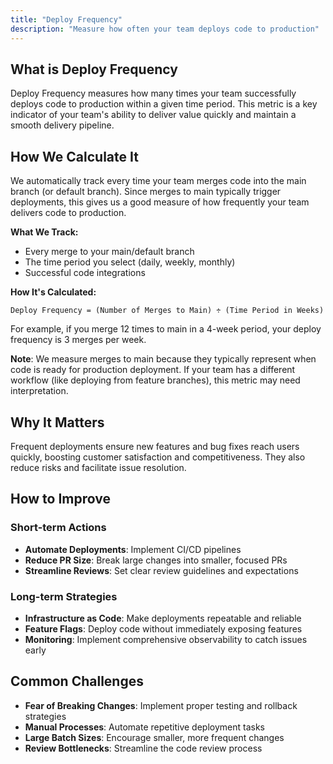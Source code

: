 ```yaml
---
title: "Deploy Frequency"
description: "Measure how often your team deploys code to production"
---
```


## What is Deploy Frequency

Deploy Frequency measures how many times your team successfully deploys code to production within a given time period. This metric is a key indicator of your team's ability to deliver value quickly and maintain a smooth delivery pipeline.

## How We Calculate It

We automatically track every time your team merges code into the main branch (or default branch). Since merges to main typically trigger deployments, this gives us a good measure of how frequently your team delivers code to production.

**What We Track:**
- Every merge to your main/default branch
- The time period you select (daily, weekly, monthly)
- Successful code integrations

**How It's Calculated:**
```
Deploy Frequency = (Number of Merges to Main) ÷ (Time Period in Weeks)
```

For example, if you merge 12 times to main in a 4-week period, your deploy frequency is 3 merges per week.

**Note**: We measure merges to main because they typically represent when code is ready for production deployment. If your team has a different workflow (like deploying from feature branches), this metric may need interpretation.

## Why It Matters

Frequent deployments ensure new features and bug fixes reach users quickly, boosting customer satisfaction and competitiveness. They also reduce risks and facilitate issue resolution.

## How to Improve

### Short-term Actions
- **Automate Deployments**: Implement CI/CD pipelines
- **Reduce PR Size**: Break large changes into smaller, focused PRs
- **Streamline Reviews**: Set clear review guidelines and expectations

### Long-term Strategies
- **Infrastructure as Code**: Make deployments repeatable and reliable
- **Feature Flags**: Deploy code without immediately exposing features
- **Monitoring**: Implement comprehensive observability to catch issues early

## Common Challenges

- **Fear of Breaking Changes**: Implement proper testing and rollback strategies
- **Manual Processes**: Automate repetitive deployment tasks
- **Large Batch Sizes**: Encourage smaller, more frequent changes
- **Review Bottlenecks**: Streamline the code review process